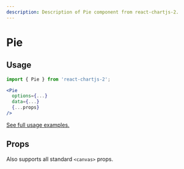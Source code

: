 ```yaml
---
description: Description of Pie component from react-chartjs-2.
---
```



# Pie

## Usage

```jsx
import { Pie } from 'react-chartjs-2';

<Pie
  options={...}
  data={...}
  {...props}
/>
```

[See full usage examples.](/tags/pie-chart)

## Props

Also supports all standard `<canvas>` props.

<PropsTable component='Pie' />

